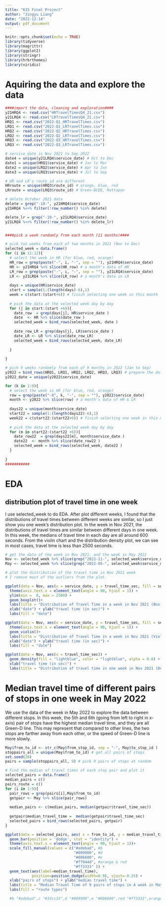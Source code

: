 ```yaml
---
title: "615 Final Project"
author: "Jingyu Liang"
date: "2022-12-14"
output: pdf_document
---
```


```r
knitr::opts_chunk$set(echo = TRUE)
library(tidyverse)
library(magrittr)
library(ggplot2)
library(stringr)
library(hrbrthemes)
library(viridis)
```

# Aquiring the data and explore the data
```r
####import the data, cleaning and exploration####
y21HRQ4 <- read.csv("HRTravelTimesQ4_21.csv")
y21LRQ4 <- read.csv("LRTravelTimesQ4_21.csv")
HRQ1 <- read.csv("2022-Q1_HRTravelTimes.csv")
LRQ1 <- read.csv("2022-Q1_LRTravelTimes.csv")
HRQ2 <- read.csv("2022-Q2_HRTravelTimes.csv")
LRQ2 <- read.csv("2022-Q2_LRTravelTimes.csv")
HRQ3 <- read.csv("2022-Q3_HRTravelTimes.csv")
LRQ3 <- read.csv("2022-Q3_LRTravelTimes.csv")

# service_date is Nov 2021 to Sep 2022
date4 = unique(y21LRQ4$service_date) # Oct to Dec
date1 = unique(HRQ1$service_date) # Jan to Mar
date2 = unique(LRQ2$service_date) # Apr to Jun
date3 = unique(LRQ3$service_date) # Jul to Sep

# HR and LR's route_id are different
HRroute = unique(HRQ3$route_id) # orange, blue, red
LRroute = unique(LRQ3$route_id) # Green-BCDE, Mattapan

# delete October 2021 data
delete = grep("-10-", y21HRQ4$service_date)
y21HRQ4 %<>% filter(!row_number() %in% delete) 

delete_lr = grep("-10-", y21LRQ4$service_date)
y21LRQ4 %<>% filter(!row_number() %in% delete_lr)


####pick a week randomly from each month (11 months)####

# pick two weeks from each of two months in 2021 (Nov to Dec)
selected_week = data.frame()
for (i in 11:12){
  # select the week in HR (for blue, red, orange)
  HR_row = grep(paste("-", i, "-", sep = ""), y21HRQ4$service_date)
  HR <- y21HRQ4 %>% slice(HR_row) # a month's data of HR
  LR_row = grep(paste("-", i, "-", sep = ""), y21LRQ4$service_date)
  LR <- y21LRQ4 %>% slice(LR_row) # a month's data in LR
  
  days = unique(HR$service_date)
  start = sample(1:(length(days)-6),1)
  week = c(start:(start+6)) # finish selecting one week in this month
  
  # pick the data at the selected week day by day
  for (j in start:(start +6)){
    date_row  = grep(days[j], HR$service_date )
    date  <- HR %>% slice(date_row )
    selected_week = bind_rows(selected_week, date )
    
    date_row_LR = grep(days[j], LR$service_date )
    date_LR <- LR %>% slice(date_row_LR)
    selected_week = bind_rows(selected_week, date_LR)
    
  }
  
}

# pick 9 weeks randomly from each of 9 months in 2022 (Jan to Sep)
y2022 = bind_rows(HRQ1, LRQ1, HRQ2, LRQ2, HRQ3, LRQ3) # prepare the data of 2022
y2022_date = unique(y2022$service_date)

for (k in 1:9){
  # select the week in HR (for blue, red, orange)
  row = grep(paste("-0", k, "-", sep = ""), y2022$service_date)
  month <- y2022 %>% slice(row) # a month's data of HR & LR
  
  days22 = unique(month$service_date)
  start22 = sample(1:(length(days22)-6),1)
  week22 = c(start22:(start22+6)) # finish selecting one week in this month
  
  # pick the data at the selected week day by day
  for (m in start22:(start22 +6)){
    date_row22  = grep(days22[m], month$service_date )
    date22  <- month %>% slice(date_row22 )
    selected_week = bind_rows(selected_week, date22 )
  }
  
}
###########
```

# EDA
## distribution plot of travel time in one week
I use selected_week to do EDA. After plot different weeks, I found that the distributions of travel times between different weeks are similar, so I just show you one week's distribution plot.
In the week in Nov 2021, the distributions of travel times are similar between
different days in one week. In this week, the medians of travel time in each day are all around 600 seconds. From the violin chart and the distribution density plot, we can see in most cases, travel time is less than 2500 seconds. 
```r
# get the data of the week in Nov 2021, and the week in May 2022
Nov <- selected_week %>% slice(grep("2021-11-", selected_week$service_date))
May <- selected_week %>% slice(grep("2022-05-", selected_week$service_date))

# plot the distribution of the travel time in Nov 2021 week
# I remove most of the outliers from the plot.

ggplot(data = Nov, aes(x = service_date, y = travel_time_sec, fill = service_date )) +
  theme(axis.text.x = element_text(angle = 90, hjust = 1)) + 
  ylim(min =  0, max = 2500) + 
  geom_boxplot()+
  labs(title = "Distribution of Travel Time in a week in Nov 2021 (Box Plot)")+
  xlab("date") + ylab("travel time (in sec)") +
  labs(fill = "date")

ggplot(data = Nov, aes(x = service_date, y = travel_time_sec, fill = service_date )) +
  theme(axis.text.x = element_text(angle = 90, hjust = 1)) +
  geom_violin()+
  labs(title = "Distribution of Travel Time in a week in Nov 2021 (Violin Plot)")+
  xlab("date") + ylab("travel time (in sec)") +
  labs(fill = "date")

ggplot(data = Nov, aes(x = travel_time_sec)) + 
  geom_density(fill = "lightblue", color = "lightblue", alpha = 0.8) + 
  xlab("travel time (in sec)") + 
  labs(title = "Distribution of travel time in one week in Nov 2021 (Density Plot)")

```
# Median travel time of different pairs of stops in one week in May 2022
We use the data of the week in May 2022 to explore the data between different stops. In this week, the 5th and 6th (going from left to right in x-axis) pair of stops have the highest median travel time, and they are all Green-D line. This may represent that compared to other lines, the two stops are farther away from each other, or the speed of Green-D line is more slowly.
```r
May$from_to_id <- str_c(May$from_stop_id, sep = "-", May$to_stop_id )
stoppairs_all = unique(May$from_to_id) # get all pairs of stops
set.seed(20)
pairs = sample(stoppairs_all, 9) # pick 9 pairs of stops at random

# Find the median of travel times of each stop pair and plot it
selected_pairs = data.frame()
median_pairs = c()
pairs_route = c()
for (i in 1:9){
  pair_rows = grep(pairs[i],May$from_to_id)
  getpair <- May %>% slice(pair_rows)
  
  median_pairs <- c(median_pairs, median(getpair$travel_time_sec))
  
  getpair$median_travel_time =  median(getpair$travel_time_sec)
  selected_pairs = bind_rows(selected_pairs, getpair)
}

ggplot(data = selected_pairs, aes( x = from_to_id, y = median_travel_time, fill = route_id) ) + 
  geom_bar(position = 'dodge', stat = "identity") +
  theme(axis.text.x = element_text(angle = 90, hjust = 1))+
  scale_fill_manual(values = c("#adebad", #b
                               "#009900", #d
                               "#006600", #e
                               "#ff944d", #orange & red
                               "#ff3333" )) +
  geom_text(aes(label=median_travel_time), 
            position=position_dodge(width=0.9), vjust=-0.25) + 
  xlab("pairs of stops") + ylab("median travel time") + 
  labs(title = "Median Travel Time of 9 pairs of stops in A week in May 2022")+
  labs(fill = "route types")

  #b "#adebad",c "#33cc33",d "#009900",e "#006600",red "#ff3333",orange"#ff944d"



```

